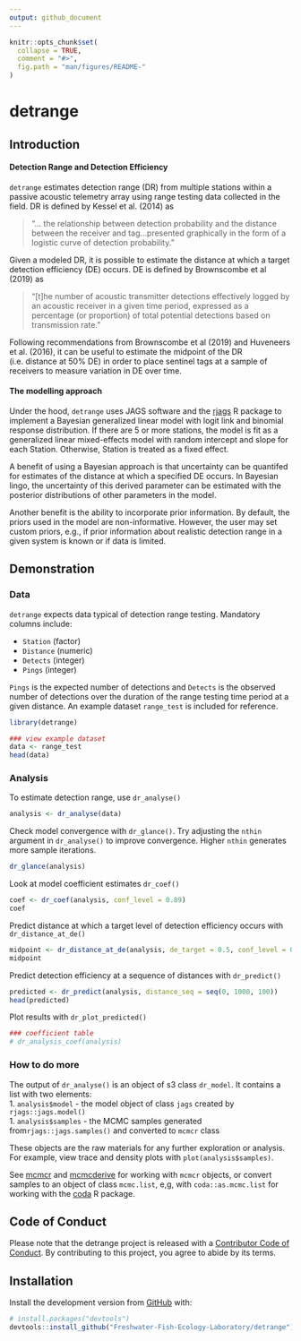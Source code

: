 ```yaml
---
output: github_document
---
```


<!-- README.md is generated from README.Rmd. Please edit that file -->

```r
knitr::opts_chunk$set(
  collapse = TRUE,
  comment = "#>",
  fig.path = "man/figures/README-"
)
```

# detrange 

## Introduction 

#### Detection Range and Detection Efficiency
`detrange` estimates detection range (DR) from multiple stations within a passive acoustic telemetry array using range testing data collected in the field. DR is defined by Kessel et al. (2014) as

>"... the relationship between detection probability and the distance between the receiver and tag...presented graphically in the form of a logistic curve of detection probability."

Given a modeled DR, it is possible to estimate the distance at which a target detection efficiency (DE) occurs. DE is defined by Brownscombe et al (2019) as 

>"[t]he number of acoustic transmitter detections effectively logged by an acoustic receiver in a given time period, expressed as a percentage (or proportion) of total potential detections based on transmission rate."

Following recommendations from Brownscombe et al (2019) and Huveneers et al. (2016), it can be useful to estimate the midpoint of the DR (i.e. distance at 50% DE) in order to place sentinel tags at a sample of receivers to measure variation in DE over time.

#### The modelling approach
Under the hood, `detrange` uses JAGS software and the [rjags](https://cran.r-project.org/web/packages/rjags/rjags.pdf) R package to implement a Bayesian generalized linear model with logit link and binomial response distribution. If there are 5 or more stations, the model is fit as a generalized linear mixed-effects model with random intercept and slope for each Station. Otherwise, Station is treated as a fixed effect. 

A benefit of using a Bayesian approach is that uncertainty can be quantifed for estimates of the distance at which a specified DE occurs. In Bayesian lingo, the uncertainty of this derived parameter can be estimated with the posterior distributions of other parameters in the model. 

Another benefit is the ability to incorporate prior information. By default, the priors used in the model are non-informative. However, the user may set custom priors, e.g., if prior information about realistic detection range in a given system is known or if data is limited. 

## Demonstration

### Data

`detrange` expects data typical of detection range testing. Mandatory columns include:  

- `Station` (factor)  
- `Distance` (numeric)  
- `Detects` (integer)  
- `Pings` (integer)

`Pings` is the expected number of detections and `Detects` is the observed number of detections over the duration of the range testing time period at a given distance. An example dataset `range_test` is included for reference.

```r
library(detrange)

### view example dataset
data <- range_test
head(data)
```

### Analysis
To estimate detection range, use `dr_analyse()`
```r
analysis <- dr_analyse(data)
```
Check model convergence with `dr_glance()`. Try adjusting the `nthin` argument in `dr_analyse()` to improve convergence. Higher `nthin` generates more sample iterations.

```r
dr_glance(analysis)
```

Look at model coefficient estimates `dr_coef()`

```r
coef <- dr_coef(analysis, conf_level = 0.89)
coef
```

Predict distance at which a target level of detection efficiency occurs with `dr_distance_at_de()`
```r
midpoint <- dr_distance_at_de(analysis, de_target = 0.5, conf_level = 0.8)
midpoint
```


Predict detection efficiency at a sequence of distances with `dr_predict()`
```r
predicted <- dr_predict(analysis, distance_seq = seq(0, 1000, 100)) 
head(predicted)
```

Plot results with `dr_plot_predicted()`
```r
### coefficient table
# dr_analysis_coef(analysis)
```

### How to do more
The output of `dr_analyse()` is an object of s3 class `dr_model`. It contains a list with two elements:  
1. `analysis$model` - the model object of class `jags` created by `rjags::jags.model()`    
1. `analysis$samples` - the MCMC samples generated from`rjags::jags.samples()` and converted to `mcmcr` class

These objects are the raw materials for any further exploration or analysis. For example, view trace and density plots with `plot(analysis$samples)`.

See [mcmcr](https://github.com/poissonconsulting/mcmcr) and [mcmcderive](https://github.com/poissonconsulting/mcmcderive) for working with `mcmcr` objects, or convert samples to an object of class `mcmc.list`, e,g, with `coda::as.mcmc.list` for working with the [coda](https://github.com/cran/coda) R package. 

## Code of Conduct

Please note that the detrange project is released with a [Contributor Code of Conduct](https://contributor-covenant.org/version/2/0/CODE_OF_CONDUCT.html). By contributing to this project, you agree to abide by its terms.

## Installation

Install the development version from [GitHub](https://github.com/) with:

``` r
# install.packages("devtools")
devtools::install_github("Freshwater-Fish-Ecology-Laboratory/detrange")
```
